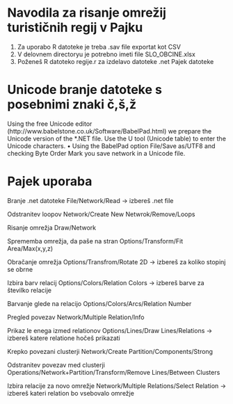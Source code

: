 # Navodila za risanje omrežij turističnih regij v Pajku

1. Za uporabo R datoteke je treba .sav file exportat kot CSV
2. V delovnem directoryu je potrebno imeti file SLO_OBCINE.xlsx
3. Poženeš R datoteko regije.r za izdelavo datoteke .net Pajek datoteke

# Unicode branje datoteke s posebnimi znaki č,š,ž
Using the free Unicode editor (http://www.babelstone.co.uk/Software/BabelPad.html) we prepare the Unicode version
of the *.NET file. Use the U tool (Unicode table) to enter the Unicode
characters.
• Using the BabelPad option File/Save as/UTF8 and checking Byte
Order Mark you save network in a Unicode file.


# Pajek uporaba
Branje .net datoteke
File/Network/Read -> izbereš .net file

Odstranitev loopov
Network/Create New Netwrok/Remove/Loops

Risanje omrežja
Draw/Network

Sprememba omrežja, da paše na stran
Options/Transform/Fit Area/Max(x,y,z)

Obračanje omrežja
Options/Transfrom/Rotate 2D -> izbereš za koliko stopinj se obrne

Izbira barv relacij
Options/Colors/Relation Colors -> izbereš barve za številko relacije

Barvanje glede na relacijo
Options/Colors/Arcs/Relation Number

Pregled povezav
Network/Multiple Relation/Info

Prikaz le enega izmed relationov
Options/Lines/Draw Lines/Relations -> izbereš katere relatione hočeš prikazati

Krepko povezani clusterji
Network/Create Partition/Components/Strong

Odstranitev povezav med clusterji
Operations/Network+Partition/Transform/Remove Lines/Between Clusters

Izbira relacije za novo omrežje
Network/Multiple Relations/Select Relation -> izbereš kateri relation bo vsebovalo omrežje
